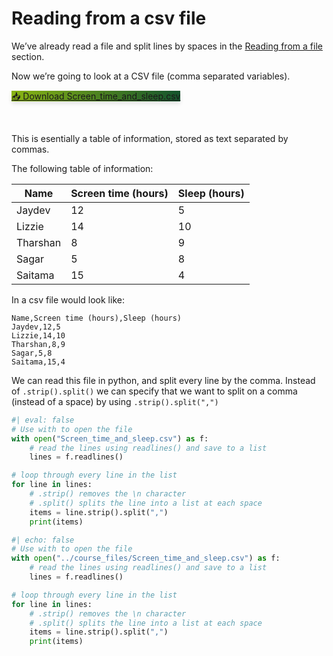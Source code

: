 # Reading from a csv file

We've already read a file and split lines by spaces in the [Reading from a file](reading_from_a_file.qmd) section. 

Now we're going to look at a CSV file (comma separated variables). 

```{=html}
<a href="../course_files/Screen_time_and_sleep.csv" 
   class="btn btn-lg text-white rounded-pill px-4 py-2" 
   style="background: linear-gradient(90deg, #89b413, #14532d); box-shadow: 0 4px 6px rgba(0,0,0,0.1);" 
   download>
  📥 Download Screen_time_and_sleep.csv
</a>
```
  \

This is esentially a table of information, stored as text separated by commas. 

The following table of information:

| Name | Screen time (hours) | Sleep (hours) |
| --- | --- | --- |
| Jaydev | 12 | 5 | 
| Lizzie | 14 | 10 | 
| Tharshan | 8 | 9 | 
| Sagar | 5 | 8 | 
| Saitama | 15 | 4 | 

In a csv file would look like: 

```
Name,Screen time (hours),Sleep (hours)
Jaydev,12,5 
Lizzie,14,10 
Tharshan,8,9 
Sagar,5,8 
Saitama,15,4 
```

We can read this file in python, and split every line by the comma. Instead of `.strip().split()` we can specify that we want to split on a comma (instead of a space) by using  `.strip().split(",")`

```python
#| eval: false
# Use with to open the file
with open("Screen_time_and_sleep.csv") as f: 
    # read the lines using readlines() and save to a list
    lines = f.readlines()

# loop through every line in the list 
for line in lines: 
    # .strip() removes the \n character 
    # .split() splits the line into a list at each space
    items = line.strip().split(",")
    print(items)
```

```python
#| echo: false
# Use with to open the file
with open("../course_files/Screen_time_and_sleep.csv") as f: 
    # read the lines using readlines() and save to a list
    lines = f.readlines()

# loop through every line in the list 
for line in lines: 
    # .strip() removes the \n character 
    # .split() splits the line into a list at each space
    items = line.strip().split(",")
    print(items)
```
